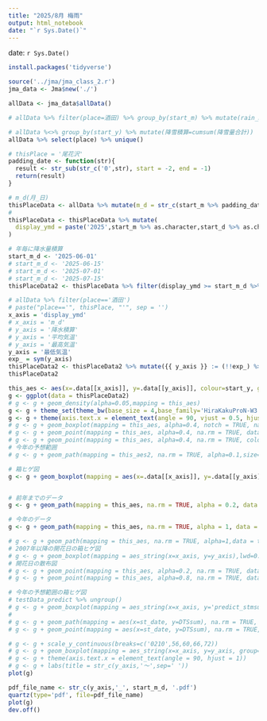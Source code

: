 ```yaml
---
title: "2025/8月 梅雨"
output: html_notebook
date: "`r Sys.Date()`"
---
```


date: `r Sys.Date()`
```r
install.packages('tidyverse')
```


```r
source('../jma/jma_class_2.r')
jma_data <- Jma$new('./')
```

```r
allData <- jma_data$allData()

# allData %>% filter(place=酒田) %>% group_by(start_m) %>% mutate(rain_month = sum(降水量_平年値 %>% as.character() %>% as.numeric()))
```
```r
# allData %<>% group_by(start_y) %>% mutate(降雪積算=cumsum(降雪量合計))
allData %>% select(place) %>% unique()
```

```r
# thisPlace = '尾花沢'
padding_date <- function(str){
  result <- str_sub(str_c('0',str), start = -2, end = -1)
  return(result)
}

# m_d(月_日)
thisPlaceData <- allData %>% mutate(m_d = str_c(start_m %>% padding_date, start_d %>% padding_date,sep='/') %>% as.character()) 
# 
thisPlaceData <- thisPlaceData %>% mutate(
  display_ymd = paste('2025',start_m %>% as.character,start_d %>% as.character,sep='-') %>% as.Date
)
```

```r
# 年毎に降水量積算
start_m_d <- '2025-06-01'
# start_m_d <- '2025-06-15'
# start_m_d <- '2025-07-01'
# start_m_d <- '2025-07-15'
thisPlaceData2 <- thisPlaceData %>% filter(display_ymd >= start_m_d %>% as.Date) %>% arrange(st_date) %>% group_by(start_y) %>% mutate(降水積算=cumsum(降水量))

# allData %>% filter(place=='酒田')
# paste("place=='", thisPlace, "'", sep = '')
x_axis = 'display_ymd'
# x_axis = 'm_d'
# y_axis = '降水積算'
# y_axis = '平均気温'
# y_axis = '最高気温'
y_axis = '最低気温'
exp_ = sym(y_axis)
thisPlaceData2 <- thisPlaceData2 %>% mutate({{ y_axis }} := (!!exp_) %>% as.numeric)
thisPlaceData2

```

```r

this_aes <- aes(x=.data[[x_axis]], y=.data[[y_axis]], colour=start_y, group=start_y)
g <- ggplot(data = thisPlaceData2)
# g <- g + geom_density(alpha=0.05,mapping = this_aes)
g <- g + theme_set(theme_bw(base_size = 4,base_family='HiraKakuProN-W3'))
g <- g + theme(axis.text.x = element_text(angle = 90, vjust = 0.5, hjust=1))
# g <- g + geom_boxplot(mapping = this_aes, alpha=0.4, notch = TRUE, na.rm = TRUE, colour = '#00009999',data=result_stm_prev )
# g <- g + geom_point(mapping = this_aes, alpha=0.4, na.rm = TRUE, data=)
# g <- g + geom_point(mapping = this_aes, alpha=0.4, na.rm = TRUE, colour = '#99000099',data=thisYear)
# 今年の予想範囲
# g <- g + geom_path(mapping = this_aes2, na.rm = TRUE, alpha=0.1,size=1, data = testData_predict %>% filter(effect_y != 2021))
```


```r
# 箱ヒゲ図
g <- g + geom_boxplot(mapping = aes(x=.data[[x_axis]], y=.data[[y_axis]], group = display_ymd), lwd=0.2, notch = TRUE, na.rm = TRUE, colour = '#00009966', data = thisPlaceData2 %>% group_by(display_ymd) %>% filter(start_y != 2025))


# 前年までのデータ
g <- g + geom_path(mapping = this_aes, na.rm = TRUE, alpha = 0.2, data = thisPlaceData2 %>% filter(start_y != 2025), linetype="dashed")

# 今年のデータ
g <- g + geom_path(mapping = this_aes, na.rm = TRUE, alpha = 1, data = thisPlaceData2 %>% filter(start_y == 2025))

# g <- g + geom_path(mapping = this_aes, na.rm = TRUE, alpha=1,data = testData %>% filter(effect_y == 2021))
# 2007年以降の開花日の箱ヒゲ図
# g <- g + geom_boxplot(mapping = aes_string(x=x_axis, y=y_axis),lwd=0.4, alpha=0.4, notch = TRUE, na.rm = TRUE, colour = '#00009999',data=testData_actual %>% filter(effect_y %>% as.character() %>% as.integer() > 2007))
# 開花日の散布図
# g <- g + geom_point(mapping = this_aes, alpha=0.2, na.rm = TRUE, data=testData_actual %>% filter(effect_y %>% as.character() %>% as.integer() <= 2007))
# g <- g + geom_point(mapping = this_aes, alpha=0.8, na.rm = TRUE, data=testData_actual %>% filter(effect_y %>% as.character() %>% as.integer() > 2007))

# 今年の予想範囲の箱ヒゲ図
# testData_predict %>% ungroup()
# g <- g + geom_boxplot(mapping = aes_string(x=x_axis, y='predict_stmsum', group=x_axis),lwd=0.1, alpha=0.4, notch = TRUE, na.rm = TRUE, colour = '#00009999', outlier.size = 0.5, data=testData_predict)
# 
# g <- g + geom_path(mapping = aes(x=st_date, y=DTSsum), na.rm = TRUE, alpha=1,data = predict_line, linetype="dotted", colour="red", size=0.2)
# g <- g + geom_point(mapping = aes(x=st_date, y=DTSsum), na.rm = TRUE, alpha=1,data = predict_line, colour="red", size=0.2)

# g <- g + scale_y_continuous(breaks=c('0210',56,60,66,72))
# g <- g + geom_boxplot(mapping = aes_string(x=x_axis, y=y_axis, group='m_jun'), alpha=0.4, notch = TRUE, na.rm = TRUE, colour = '#00009999',data=result_m_d %>% filter(y_num > 2008) %>% filter(NA_y!='2019') %>% group_by(m_jun))
# g <- g + theme(axis.text.x = element_text(angle = 90, hjust = 1))
# g <- g + labs(title = str_c(y_axis,'〜',sep=' '))
plot(g)
```

```r
pdf_file_name <- str_c(y_axis,'_', start_m_d, '.pdf')
quartz(type='pdf', file=pdf_file_name)
plot(g)
dev.off()

```
